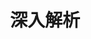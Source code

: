 ---
source-updated-at: 2025-05-16T04:52:11.000Z
translation-updated-at: 2025-05-25T20:34:39.809Z
title: 深入解析
description: 了解 Next.js 的底層運作原理。
---